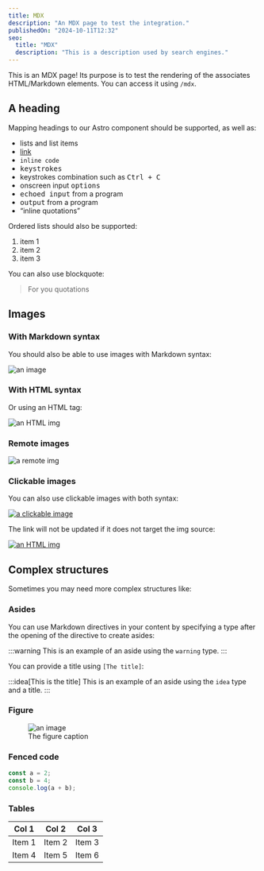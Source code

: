 ```yaml
---
title: MDX
description: "An MDX page to test the integration."
publishedOn: "2024-10-11T12:32"
seo:
  title: "MDX"
  description: "This is a description used by search engines."
---
```


This is an MDX page! Its purpose is to test the rendering of the associates HTML/Markdown elements. You can access it using `/mdx`.

## A heading

Mapping headings to our Astro component should be supported, as well as:

- lists and list items
- [link](/)
- `inline code`
- <kbd>keystrokes</kbd>
- keystrokes combination such as <kbd><kbd>Ctrl</kbd> + <kbd>C</kbd></kbd>
- onscreen input <kbd><samp>options</samp></kbd>
- <samp><kbd>echoed input</kbd></samp> from a program
- <samp>output</samp> from a program
- <q>inline quotations</q>

Ordered lists should also be supported:

1. item 1
2. item 2
3. item 3

You can also use blockquote:

> For you quotations

## Images

### With Markdown syntax

You should also be able to use images with Markdown syntax:

![an image](../../../src/assets/favicon.png)

### With HTML syntax

Or using an HTML tag:

<img alt="an HTML img" src="../../../src/assets/favicon.png" />

### Remote images

<img alt="a remote img" src="https://picsum.photos/640/480" />

### Clickable images

You can also use clickable images with both syntax:

[![a clickable image](../../../src/assets/favicon.png)](../../../src/assets/favicon.png)

The link will not be updated if it does not target the img source:

<a href="https://astro.build">
  <img alt="an HTML img" src="../../../src/assets/favicon.png" />
</a>

## Complex structures

Sometimes you may need more complex structures like:

### Asides

You can use Markdown directives in your content by specifying a type after the opening of the directive to create asides:

:::warning
This is an example of an aside using the `warning` type.
:::

You can provide a title using `[The title]`:

:::idea[This is the title]
This is an example of an aside using the `idea` type and a title.
:::

### Figure

<figure>
  <img alt="an image" src="../../../src/assets/favicon.png" />
  <figcaption>The figure caption</figcaption>
</figure>

### Fenced code

```js
const a = 2;
const b = 4;
console.log(a + b);
```

### Tables

| Col 1  | Col 2  | Col 3  |
| ------ | ------ | ------ |
| Item 1 | Item 2 | Item 3 |
| Item 4 | Item 5 | Item 6 |

